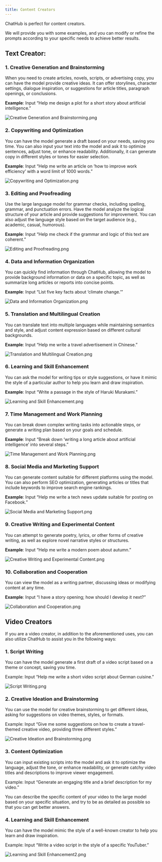 ```yaml
---
title: Content Creators
---
```


ChatHub is perfect for content creators.

We will provide you with some examples, and you can modify or refine the prompts according to your specific needs to achieve better results.

## Text Creator:

### **1. Creative Generation and Brainstorming**

When you need to create articles, novels, scripts, or advertising copy, you can have the model provide creative ideas. It can offer storylines, character settings, dialogue inspiration, or suggestions for article titles, paragraph openings, or conclusions.

**Example**: Input “Help me design a plot for a short story about artificial intelligence.”

![Creative Generation and Brainstorming.png](../images/content-creators/creative-generation-and-brainstorming.png)

### **2. Copywriting and Optimization**

You can have the model generate a draft based on your needs, saving you time. You can also input your text into the model and ask it to optimize sentences, adjust tone, or enhance readability. Additionally, it can generate copy in different styles or tones for easier selection.

**Example**: Input “Help me write an article on ‘how to improve work efficiency’ with a word limit of 1000 words.”

![Copywriting and Optimization.png](../images/content-creators/copywriting-and-optimization.png)

### **3. Editing and Proofreading**

Use the large language model for grammar checks, including spelling, grammar, and punctuation errors. Have the model analyze the logical structure of your article and provide suggestions for improvement. You can also adjust the language style based on the target audience (e.g., academic, casual, humorous).

**Example**: Input “Help me check if the grammar and logic of this text are coherent.”

![Editing and Proofreading.png](../images/content-creators/editing-and-proofreading.png)

### **4. Data and Information Organization**

You can quickly find information through ChatHub, allowing the model to provide background information or data on a specific topic, as well as summarize long articles or reports into concise points.

**Example**: Input “List five key facts about ‘climate change.’”

![Data and Information Organization.png](../images/content-creators/data-and-information-organization.png)

### **5. Translation and Multilingual Creation**

You can translate text into multiple languages while maintaining semantics and style, and adjust content expression based on different cultural backgrounds.

**Example**: Input “Help me write a travel advertisement in Chinese.”

![Translation and Multilingual Creation.png](../images/content-creators/translation-and-multilingual-creation.png)

### **6. Learning and Skill Enhancement**

You can ask the model for writing tips or style suggestions, or have it mimic the style of a particular author to help you learn and draw inspiration.

**Example**: Input “Write a passage in the style of Haruki Murakami.”

![Learning and Skill Enhancement.png](../images/content-creators/learning-and-skill-enhancement.png)

### **7. Time Management and Work Planning**

You can break down complex writing tasks into actionable steps, or generate a writing plan based on your goals and schedule.

**Example**: Input “Break down ‘writing a long article about artificial intelligence’ into several steps.”

![Time Management and Work Planning.png](../images/content-creators/time-management-and-work-planning.png)

### **8. Social Media and Marketing Support**

You can generate content suitable for different platforms using the model. You can also perform SEO optimization, generating articles or titles that include keywords to improve search engine rankings.

**Example**: Input “Help me write a tech news update suitable for posting on Facebook.”

![Social Media and Marketing Support.png](../images/content-creators/social-media-and-marketing-support.png)

### **9. Creative Writing and Experimental Content**

You can attempt to generate poetry, lyrics, or other forms of creative writing, as well as explore novel narrative styles or structures.

**Example**: Input “Help me write a modern poem about autumn.”

![Creative Writing and Experimental Content.png](../images/content-creators/creative-writing-and-experimental-content.png)

### **10. Collaboration and Cooperation**

You can view the model as a writing partner, discussing ideas or modifying content at any time.

**Example**: Input “I have a story opening; how should I develop it next?”

![Collaboration and Cooperation.png](../images/content-creators/collaboration-and-cooperation.png)

## Video Creators

If you are a video creator, in addition to the aforementioned uses, you can also utilize ChatHub to assist you in the following ways:

### **1. Script Writing**

You can have the model generate a first draft of a video script based on a theme or concept, saving you time.

Example: Input “Help me write a short video script about German cuisine.”

![Script Writing.png](../images/content-creators/script-writing.png)

### **2. Creative Ideation and Brainstorming**

You can use the model for creative brainstorming to get different ideas, asking for suggestions on video themes, styles, or formats.

Example: Input “Give me some suggestions on how to create a travel-themed creative video, providing three different styles.”

![Creative Ideation and Brainstorming.png](../images/content-creators/creative-ideation-and-brainstorming.png)

### **3. Content Optimization**

You can input existing scripts into the model and ask it to optimize the language, adjust the tone, or enhance readability, or generate catchy video titles and descriptions to improve viewer engagement.

Example: Input “Generate an engaging title and a brief description for my video.”

You can describe the specific content of your video to the large model based on your specific situation, and try to be as detailed as possible so that you can get better answers.

### **4. Learning and Skill Enhancement**

You can have the model mimic the style of a well-known creator to help you learn and draw inspiration.

Example: Input “Write a video script in the style of a specific YouTuber.”

![Learning and Skill Enhancement2.png](../images/content-creators/learning-and-skill-enhancement2.png)

